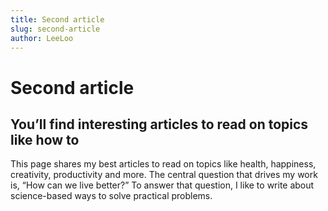 ```yaml
---
title: Second article
slug: second-article
author: LeeLoo
---
```


# Second article


## You’ll find interesting articles to read on topics like how to 
This page shares my best articles to read on topics like health, 
happiness, creativity, productivity and more. The central question 
that drives my work is, “How can we live better?” To answer that 
question, I like to write about science-based ways to solve practical problems.